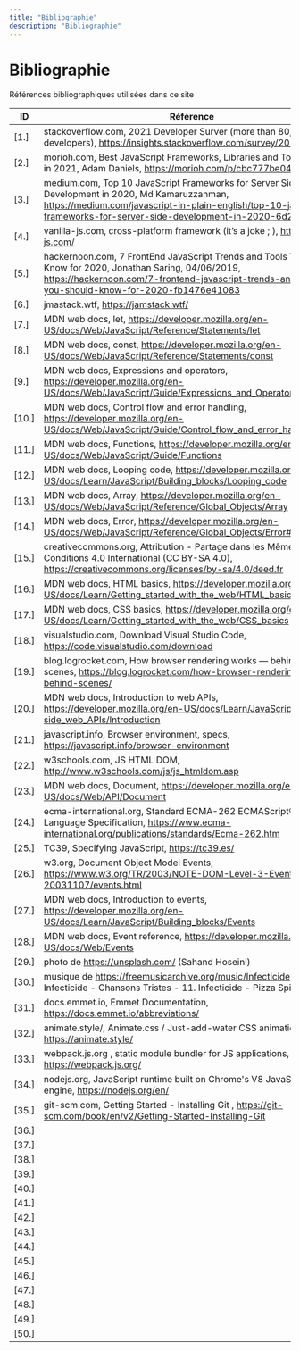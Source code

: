 ```yaml
---
title: "Bibliographie"
description: "Bibliographie"
---
```


# Bibliographie

<figcaption>Références bibliographiques utilisées dans ce site</figcaption>


| ID | Référence
|---|---|
| <a id="r1">[1.]</a>   | stackoverflow.com, 2021 Developer Surver (more than 80,000 developers), https://insights.stackoverflow.com/survey/2021|
| <a id="r2">[2.]</a>   | morioh.com, Best JavaScript Frameworks, Libraries and Tools to Use in 2021, Adam Daniels, https://morioh.com/p/cbc777be0440|
| <a id="r3">[3.]</a>   | medium.com, Top 10 JavaScript Frameworks for Server Side Development in 2020, Md Kamaruzzanman, https://medium.com/javascript-in-plain-english/top-10-javascript-frameworks-for-server-side-development-in-2020-6d265016c02|
| <a id="r4">[4.]</a>   | vanilla-js.com, cross-platform framework (it’s a joke ; ), http://vanilla-js.com/ |
| <a id="r5">[5.]</a>   | hackernoon.com, 7 FrontEnd JavaScript Trends and Tools You Should Know for 2020, Jonathan Saring, 04/06/2019, https://hackernoon.com/7-frontend-javascript-trends-and-tools-you-should-know-for-2020-fb1476e41083 |
| <a id="r6">[6.]</a>   | jmastack.wtf, https://jamstack.wtf/ |
| <a id="r7">[7.]</a>   | MDN web docs, let, https://developer.mozilla.org/en-US/docs/Web/JavaScript/Reference/Statements/let |
| <a id="r8">[8.]</a>   | MDN web docs, const, https://developer.mozilla.org/en-US/docs/Web/JavaScript/Reference/Statements/const |
| <a id="r9">[9.]</a>   | MDN web docs, Expressions and operators, https://developer.mozilla.org/en-US/docs/Web/JavaScript/Guide/Expressions_and_Operators |
| <a id="r10">[10.]</a> | MDN web docs, Control flow and error handling, https://developer.mozilla.org/en-US/docs/Web/JavaScript/Guide/Control_flow_and_error_handling |
| <a id="r11">[11.]</a> | MDN web docs, Functions, https://developer.mozilla.org/en-US/docs/Web/JavaScript/Guide/Functions |
| <a id="r12">[12.]</a> | MDN web docs, Looping code, https://developer.mozilla.org/en-US/docs/Learn/JavaScript/Building_blocks/Looping_code |
| <a id="r13">[13.]</a> | MDN web docs, Array, https://developer.mozilla.org/en-US/docs/Web/JavaScript/Reference/Global_Objects/Array |
| <a id="r14">[14.]</a> | MDN web docs, Error, https://developer.mozilla.org/en-US/docs/Web/JavaScript/Reference/Global_Objects/Error#Error_types |
| <a id="r15">[15.]</a> | creativecommons.org, Attribution - Partage dans les Mêmes Conditions 4.0 International (CC BY-SA 4.0), https://creativecommons.org/licenses/by-sa/4.0/deed.fr |
| <a id="r16">[16.]</a> | MDN web docs, HTML basics, https://developer.mozilla.org/en-US/docs/Learn/Getting_started_with_the_web/HTML_basics |
| <a id="r17">[17.]</a> | MDN web docs, CSS basics, https://developer.mozilla.org/en-US/docs/Learn/Getting_started_with_the_web/CSS_basics |
| <a id="r18">[18.]</a> | visualstudio.com, Download Visual Studio Code, https://code.visualstudio.com/download |
| <a id="r19">[19.]</a> | blog.logrocket.com, How browser rendering works — behind the scenes, https://blog.logrocket.com/how-browser-rendering-works-behind-scenes/ |
| <a id="r20">[20.]</a> | MDN web docs, Introduction to web APIs,  https://developer.mozilla.org/en-US/docs/Learn/JavaScript/Client-side_web_APIs/Introduction|
| <a id="r21">[21.]</a> | javascript.info, Browser environment, specs, https://javascript.info/browser-environment |
| <a id="r22">[22.]</a> | w3schools.com, JS HTML DOM, http://www.w3schools.com/js/js_htmldom.asp |
| <a id="r23">[23.]</a> | MDN web docs, Document, https://developer.mozilla.org/en-US/docs/Web/API/Document |
| <a id="r24">[24.]</a> | ecma-international.org, Standard ECMA-262 ECMAScript® 2022 Language Specification, https://www.ecma-international.org/publications/standards/Ecma-262.htm |
| <a id="r25">[25.]</a> | TC39, Specifying JavaScript, https://tc39.es/ |
| <a id="r26">[26.]</a> | w3.org, Document Object Model Events, https://www.w3.org/TR/2003/NOTE-DOM-Level-3-Events-20031107/events.html |
| <a id="r27">[27.]</a> | MDN web docs, Introduction to events, https://developer.mozilla.org/en-US/docs/Learn/JavaScript/Building_blocks/Events |
| <a id="r28">[28.]</a> | MDN web docs, Event reference, https://developer.mozilla.org/en-US/docs/Web/Events |
| <a id="r29">[29.]</a> | photo de https://unsplash.com/ (Sahand Hoseini) |
| <a id="r30">[30.]</a> | musique de https://freemusicarchive.org/music/Infecticide : Infecticide - Chansons Tristes - 11. Infecticide - Pizza Spinoza |
| <a id="r31">[31.]</a> | docs.emmet.io, Emmet Documentation, https://docs.emmet.io/abbreviations/ |
| <a id="r32">[32.]</a> | animate.style/, Animate.css / Just-add-water CSS animations, https://animate.style/ |
| <a id="r33">[33.]</a> | webpack.js.org , static module bundler for JS applications, https://webpack.js.org/ |
| <a id="r34">[34.]</a> | nodejs.org, JavaScript runtime built on Chrome's V8 JavaScript engine, https://nodejs.org/en/ |
| <a id="r35">[35.]</a> | git-scm.com, Getting Started - Installing Git , https://git-scm.com/book/en/v2/Getting-Started-Installing-Git |
| <a id="r36">[36.]</a> |  |
| <a id="r37">[37.]</a> |  |
| <a id="r38">[38.]</a> |  |
| <a id="r39">[39.]</a> |  |
| <a id="r40">[40.]</a> |  |
| <a id="r41">[41.]</a> |  |
| <a id="r42">[42.]</a> |  |
| <a id="r43">[43.]</a> |  |
| <a id="r44">[44.]</a> |  |
| <a id="r45">[45.]</a> |  |
| <a id="r46">[46.]</a> |  |
| <a id="r47">[47.]</a> |  |
| <a id="r48">[48.]</a> |  |
| <a id="r49">[49.]</a> |  |
| <a id="r50">[50.]</a> |  |


